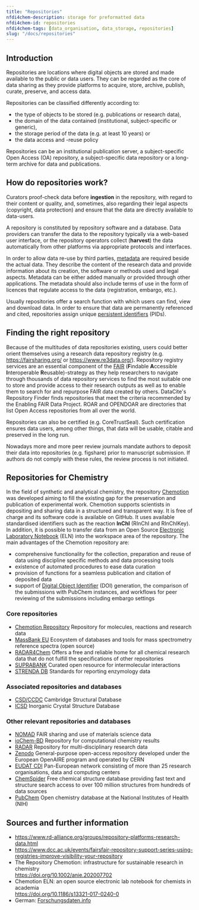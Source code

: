 ```yaml
---
title: "Repositories"
nfdi4chem-description: storage for preformatted data
nfdi4chem-id: repositories
nfdi4chem-tags: [data_organisation, data_storage, repositories]
slug: "/docs/repositories"
---
```


## Introduction

Repositories are locations where digital objects are stored and made available to the public or data users. They can be regarded as the core of data sharing as they provide platforms to acquire, store, archive, publish, curate, preserve, and access data.

Repositories can be classified differently according to:

- the type of objects to be stored (e.g. publications or research data),
- the domain of the data contained (institutional, subject-specific or generic),
- the storage period of the data (e.g. at least 10 years) or
- the data access and -reuse policy

Repositories can be an institutional publication server, a subject-specific Open Access (OA) repository, a subject-specific data repository or a long-term archive for data and publications.

## How do repositories work?

Curators proof-check data before **ingestion** in the repository, with regard to their content or quality, and, sometimes, also regarding their legal aspects (copyright, data protection) and ensure that the data are directly available to data-users.

A repository is constituted by repository software and a database. Data providers can transfer the data to the repository typically via a web-based user interface, or the repository operators collect (**harvest**) the data automatically from other platforms via appropriate protocols and interfaces.

In order to allow data re-use by third parties, [metadata](/docs/topics/metadata) are required beside the actual data. They describe the content of the research data and provide information about its creation, the software or methods used and legal aspects. Metadata can be either added manually or provided through other applications. The metadata should also include terms of use in the form of licences that regulate access to the data (registration, embargo, etc.).

Usually repositories offer a search function with which users can find, view and download data. In order to ensure that data are permanently referenced and cited, repositories assign unique [persistent identifiers](/docs/topics/pid) (PIDs). 

## Finding the right repository

Because of the multitudes of data repositories existing, users could better orient themselves using a research data repository registry (e.g. https://fairsharing.org/ or https://www.re3data.org/). Repository registry services are an essential component of the [FAIR](/docs/topics/fair) (**F**indable **A**ccessible **I**nteroperable **R**eusable)-strategy as they help researchers to navigate through thousands of data repository services to find the most suitable one to store and provide access to their research outputs as well as to enable them to search for and repurpose FAIR data created by others. DataCite's Repository Finder finds repositories that meet the criteria recommended by the Enabling FAIR Data Project. ROAR and OPENDOAR are directories that list Open Access repositories from all over the world.

Repositories can also be certified (e.g. CoreTrustSeal). Such certification ensures data users, among other things, that data will be usable, citable and preserved in the long run. 

Nowadays more and more peer review journals mandate authors to deposit their data into repositories (e.g. figshare) prior to manuscript submission. If authors do not comply with these rules, the review process is not initiated.

## Repositories for Chemistry

In the field of synthetic and analytical chemistry, the repository [Chemotion](https://www.chemotion-repository.net/welcome) was developed aiming to fill the existing gap for the preservation and publication of experimental work. Chemotion supports scientists in depositing and sharing data in a structured and transparent way. It is free of charge and its software code is available on GitHub. It uses available standardised identifiers such as the reaction **InChI** (RInChI and RInChIKey). In addition, it is possible to transfer data from an Open Source [Electronic Laboratory Notebook](/docs/topics/eln) (ELN) into the workspace area of the repository. The main advantages of the Chemotion repository are:

- comprehensive functionality for the collection, preparation and reuse of data using discipline specific methods and data processing tools
- existence of automated procedures to ease data curation
- provision of functions for a seamless publication and citation of deposited data
- support of [Digital Object Identifier](/docs/topics/pid) (DOI) generation, the comparison of the submissions with PubChem instances, and workflows for peer reviewing of the submissions including embargo settings

### Core repositories

- [Chemotion Repository](https://www.chemotion-repository.net/welcome) Repository for molecules, reactions and research data 
- [MassBank EU](https://massbank.eu/MassBank/) Ecosystem of databases and tools for mass spectrometry reference spectra (open source)
- [RADAR4Chem](https://www.nfdi4chem.de/index.php/2650-2/) Offers a free and reliable home for all chemical research data that do not fulfill the specifications of other repositories
- [SUPRABANK](https://suprabank.org/) Curated open resource for intermolecular interactions
- [STRENDA DB](https://www.beilstein-strenda-db.org/) Standards for reporting enzymology data

### Associated repositories and databases 

- [CSD/CCDC](https://www.ccdc.cam.ac.uk/) Cambridge Structural Database 
- [ICSD](https://icsd.fiz-karlsruhe.de/index.xhtml;jsessionid=0C3EFEDF8A88E145B9C25B0935E0E0EF) Inorganic Crystal Structure Database

### Other relevant repositories and databases

- [NOMAD](https://nomad-lab.eu/) FAIR sharing and use of materials science data 
- [ioChem-BD](https://www.iochem-bd.org/) Repository for computational chemistry results 
- [RADAR](https://www.radar-service.eu/radar/en/home) Repository for multi-disciplinary research data 
- [Zenodo](https://zenodo.org/) General-purpose open-access repository developed under the European OpenAIRE program and operated by CERN
- [EUDAT CDI](https://www.eudat.eu/) Pan-European network consisting of more than 25 research organisations, data and computing centers
- [ChemSpider](https://www.chemspider.com/) Free chemical structure database providing fast text and structure search access to over 100 million structures from hundreds of data sources
- [PubChem](https://pubchem.ncbi.nlm.nih.gov/) Open chemistry database at the National Institutes of Health (NIH)

## Sources and further information
- https://www.rd-alliance.org/groups/repository-platforms-research-data.html
- https://www.dcc.ac.uk/events/fairsfair-repository-support-series-using-registries-improve-visibility-your-repository
- The Repository Chemotion: infrastructure for sustainable research in chemistry<br/>https://doi.org/10.1002/anie.202007702
- Chemotion ELN: an open source electronic lab notebook for chemists in academia<br/>https://doi.org/10.1186/s13321-017-0240-0
- German: [Forschungsdaten.info](https://www.forschungsdaten.info/themen/veroeffentlichen-und-archivieren/repositorien/)
